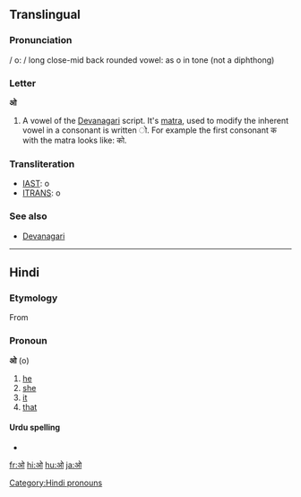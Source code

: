 ==Translingual==

===Pronunciation===
/ ο: / long close-mid back rounded vowel: as o in tone (not a diphthong)

===Letter===
'''ओ'''

# A vowel of the [[Devanagari]] script.  It's [[matra]], used to modify the inherent vowel in a consonant is written &#x094B;.  For example the first consonant क with the matra looks like: को.

===Transliteration===
{{rfc-header|Transliteration}}
* [[w:IAST|IAST]]: o
* [[w:ITRANS|ITRANS]]: o

===See also===
* [[w:Devanagari|Devanagari]]

----

==Hindi==

===Etymology===
From {{Pers.|hi}} {{fa-Arab|[[او]]}}

===Pronoun===
'''ओ''' (o)

# [[he]]
# [[she]]
# [[it]]
# [[that]]

====Urdu spelling====
* {{ur-Arab|[[او#Urdu|او]]}}

[[Category:Hindi pronouns]]

[[fr:ओ]]
[[hi:ओ]]
[[hu:ओ]]
[[ja:ओ]]